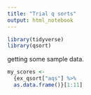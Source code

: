 ```yaml
---
title: "Trial q sorts"
output: html_notebook
---
```


```r
library(tidyverse)
library(qsort)
```

getting some sample data.

```r
my_scores <- 
  {ex_qsort["aqs"] %>%
  as.data.frame()}[1:11]
```